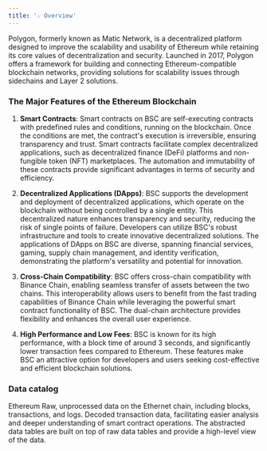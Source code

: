 ```yaml
---
title: '☆ Overview'
---
```


Polygon, formerly known as Matic Network, is a decentralized platform designed to improve the scalability and usability of Ethereum while retaining its core values of decentralization and security. Launched in 2017, Polygon offers a framework for building and connecting Ethereum-compatible blockchain networks, providing solutions for scalability issues through sidechains and Layer 2 solutions.
### The Major Features of the Ethereum Blockchain

1. **Smart Contracts**: Smart contracts on BSC are self-executing contracts with predefined rules and conditions, running on the blockchain. Once the conditions are met, the contract's execution is irreversible, ensuring transparency and trust. Smart contracts facilitate complex decentralized applications, such as decentralized finance (DeFi) platforms and non-fungible token (NFT) marketplaces. The automation and immutability of these contracts provide significant advantages in terms of security and efficiency.

2. **Decentralized Applications (DApps)**: BSC supports the development and deployment of decentralized applications, which operate on the blockchain without being controlled by a single entity. This decentralized nature enhances transparency and security, reducing the risk of single points of failure. Developers can utilize BSC's robust infrastructure and tools to create innovative decentralized solutions. The applications of DApps on BSC are diverse, spanning financial services, gaming, supply chain management, and identity verification, demonstrating the platform's versatility and potential for innovation.

3. **Cross-Chain Compatibility**: BSC offers cross-chain compatibility with Binance Chain, enabling seamless transfer of assets between the two chains. This interoperability allows users to benefit from the fast trading capabilities of Binance Chain while leveraging the powerful smart contract functionality of BSC. The dual-chain architecture provides flexibility and enhances the overall user experience.

4. **High Performance and Low Fees**: BSC is known for its high performance, with a block time of around 3 seconds, and significantly lower transaction fees compared to Ethereum. These features make BSC an attractive option for developers and users seeking cost-effective and efficient blockchain solutions.

### Data catalog

<CardGroup cols={3}>
    <Card title="Raw" icon="binary" href="./Raw">
        Ethereum Raw, unprocessed data on the Ethernet chain, including blocks, transactions, and logs.
    </Card>
    <Card title="decoded" icon="code" href="./Decoded">
        Decoded transaction data, facilitating easier analysis and deeper understanding of smart contract operations.
    </Card>
    <Card title="Abstracted" icon="head-side-gear" href="./Abstracted">
        The abstracted data tables are built on top of raw data tables and provide a high-level view of the data.
    </Card>
</CardGroup>